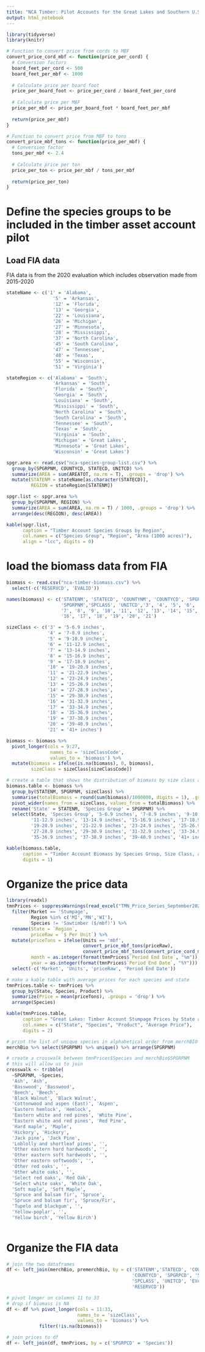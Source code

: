```yaml
---
title: "NCA Timber: Pilot Accounts for the Great Lakes and Southern U.S."
output: html_notebook
---
```

```r
library(tidyverse)
library(knitr)

# Function to convert price from cords to MBF
convert_price_cord_mbf <- function(price_per_cord) {
  # Conversion factors
  board_feet_per_cord <- 500
  board_feet_per_mbf <- 1000
  
  # Calculate price per board foot
  price_per_board_foot <- price_per_cord / board_feet_per_cord
  
  # Calculate price per MBF
  price_per_mbf <- price_per_board_foot * board_feet_per_mbf
  
  return(price_per_mbf)
}

# Function to convert price from MBF to tons
convert_price_mbf_tons <- function(price_per_mbf) {
  # Conversion factor
  tons_per_mbf <- 2.4
  
  # Calculate price per ton
  price_per_ton <- price_per_mbf / tons_per_mbf
  
  return(price_per_ton)
}
```

# Define the species groups to be included in the timber asset account pilot

## Load FIA data

FIA data is from the 2020 evaluation which includes observation made from 2015-2020

```r
stateName <- c('1' = 'Alabama',
                 '5' = 'Arkansas',
                 '12' = 'Florida',
                 '13' = 'Georgia',
                 '22' = 'Louisiana',
                 '26' = 'Michigan',
                 '27' = 'Minnesota',
                 '28' = 'Mississippi',
                 '37' = 'North Carolina',
                 '45' = 'South Carolina',
                 '47' = 'Tennessee',
                 '48' = 'Texas',
                 '55' = 'Wisconsin',
                 '51' = 'Virginia')

stateRegion <- c('Alabama' = 'South',
                 'Arkansas' = 'South',
                 'Florida' = 'South',
                 'Georgia' = 'South',
                 'Louisiana' = 'South',
                 'Mississippi' = 'South',
                 'North Carolina' = 'South',
                 'South Carolina' = 'South',
                 'Tennessee' = 'South',
                 'Texas' = 'South',
                 'Virginia' = 'South',
                 'Michigan' = 'Great Lakes',
                 'Minnesota' = 'Great Lakes',
                 'Wisconsin' = 'Great Lakes')

spgr.area <- read.csv("nca-species-group-list.csv") %>%
  group_by(SPGRPNM, COUNTYCD, STATECD, UNITCD) %>%
  summarize(AREA = sum(AREATOT, na.rm = T), .groups = 'drop') %>%
  mutate(STATENM = stateName[as.character(STATECD)],
         REGION = stateRegion[STATENM])

spgr.list <- spgr.area %>%
  group_by(SPGRPNM, REGION) %>%
  summarize(AREA = sum(AREA, na.rm = T) / 1000, .groups = 'drop') %>%
  arrange(desc(REGION), desc(AREA))

kable(spgr.list,
      caption = "Timber Account Species Groups by Region",
      col.names = c("Species Group", "Region", "Area (1000 acres)"),
      align = "lcc", digits = 0)
```

# load the biomass data from FIA


```r

biomass <- read.csv("nca-timber-biomass.csv") %>%
  select(-c('RESERVCD', 'EVALID'))

names(biomass) <- c('STATENM', 'STATECD', 'COUNTYNM', 'COUNTYCD', 'SPGRPCD',
                    'SPGRPNM','SPCLASS', 'UNITCD','3', '4', '5', '6',
                    '7', '8', '9', '10', '11', '12', '13', '14', '15',
                    '16', '17', '18', '19', '20', '21')

sizeClass <- c('3' = '5-6.9 inches',
               '4' = '7-8.9 inches',
               '5' = '9-10.9 inches',
               '6' = '11-12.9 inches',
               '7' = '13-14.9 inches',
               '8' = '15-16.9 inches',
               '9' = '17-18.9 inches',
               '10' = '19-20.9 inches',
               '11' = '21-22.9 inches',
               '12' = '23-24.9 inches',
               '13' = '25-26.9 inches',
               '14' = '27-28.9 inches',
               '15' = '29-30.9 inches',
               '16' = '31-32.9 inches',
               '17' = '33-34.9 inches',
               '18' = '35-36.9 inches',
               '19' = '37-38.9 inches',
               '20' = '39-40.9 inches',
               '21' = '41+ inches')

biomass <- biomass %>%
  pivot_longer(cols = 9:27,
                names_to = 'sizeClassCode',
                values_to = 'biomass') %>%
  mutate(biomass = ifelse(is.na(biomass), 0, biomass),
         sizeClass = sizeClass[sizeClassCode])


```

```r
# create a table that shows the distribution of biomass by size class and state
biomass.table <- biomass %>%
  group_by(STATENM, SPGRPNM, sizeClass) %>%
  summarise(totalBiomass = round(sum(biomass)/1000000, digits = 1), .groups = 'drop') %>%
  pivot_wider(names_from = sizeClass, values_from = totalBiomass) %>%
  rename('State' = STATENM, 'Species Group' = SPGRPNM) %>%
  select(State, 'Species Group', '5-6.9 inches', '7-8.9 inches', '9-10.9 inches',
         '11-12.9 inches', '13-14.9 inches', '15-16.9 inches', '17-18.9 inches',
         '19-20.9 inches', '21-22.9 inches', '23-24.9 inches', '25-26.9 inches',
         '27-28.9 inches', '29-30.9 inches', '31-32.9 inches', '33-34.9 inches',
         '35-36.9 inches', '37-38.9 inches', '39-40.9 inches', '41+ inches')

kable(biomass.table,
      caption = "Timber Account Biomass by Species Group, Size Class, and State/n(million tons)",
      digits = 1)
```

# Organize the price data


```r

library(readxl)
tmnPrices <- suppressWarnings(read_excel("TMN_Price_Series_September2023.xlsx")) %>%
  filter(Market == 'Stumpage',
         Region %in% c('MI','MN','WI'),
         Species != 'Sawtimber ($/mbf)') %>%
  rename(State = `Region`,
         priceRaw = `$ Per Unit`) %>%
  mutate(priceTons = ifelse(Units == 'mbf',
                            convert_price_mbf_tons(priceRaw),
                            convert_price_mbf_tons(convert_price_cord_mbf(priceRaw))),
         month = as.integer(format(tmnPrices$`Period End Date`, "%m")),
         year = as.integer(format(tmnPrices$`Period End Date`, "%Y"))) %>%
  select(-c('Market', 'Units', 'priceRaw', 'Period End Date'))

# make a kable table with average prices for each species and state
tmnPrices.table <- tmnPrices %>%
  group_by(State, Species, Product) %>%
  summarize(Price = mean(priceTons), .groups = 'drop') %>%
  arrange(Species)

kable(tmnPrices.table,
      caption = "Great Lakes: Timber Account Stumpage Prices by State and Species",
      col.names = c("State", "Species", "Product", "Average Price"),
      digits = 2)

```


```r
# print the list of unique species in alphabetical order from merchBIO using SPGRPNM
merchBio %>% select(SPGRPNM) %>% unique() %>% arrange(SPGRPNM)
```
```r
# create a crosswalk between tmnPrices$Species and merchBio$SPGRPNM
# this will allow us to join
crosswalk <- tribble(
  ~SPGRPNM, ~Species,
  'Ash', 'Ash',
  'Basswood', 'Basswood',
  'Beech', 'Beech',
  'Black Walnut', 'Black Walnut',
  'Cottonwood and aspen (East)', 'Aspen', 
  'Eastern hemlock', 'Hemlock', 
  'Eastern white and red pines', 'White Pine',
  'Eastern white and red pines', 'Red Pine',
  'Hard maple', 'Maple',
  'Hickory', 'Hickory',
  'Jack pine', 'Jack Pine',
  'Loblolly and shortleaf pines', '',
  'Other eastern hard hardwoods', '',
  'Other eastern soft hardwoods', '',
  'Other eastern softwoods', '',
  'Other red oaks', '',
  'Other white oaks', '',
  'Select red oaks', 'Red Oak',
  'Select white oaks', 'White Oak',
  'Soft maple', 'Soft Maple',
  'Spruce and balsam fir', 'Spruce',
  'Spruce and balsam fir', 'Spruce/Fir',
  'Tupelo and blackgum', '',
  'Yellow-poplar', '',
  'Yellow birch', 'Yellow Birch')
  

```



# Organize the FIA data

```r
# join the two dataframes
df <- left_join(merchBio, premerchBio, by = c('STATENM','STATECD', 'COUNTYNM',
                                              'COUNTYCD', 'SPGRPCD', 'SPGRPNM',
                                              'SPCLASS', 'UNITCD', 'EVALID',
                                              'RESERVCD'))

# pivot longer on columns 11 to 33
# drop if biomass is NA
df <- df %>% pivot_longer(cols = 11:33,
                          names_to = 'sizeClass',
                          values_to = 'biomass') %>%
            filter(!is.na(biomass))

```

```r
# join prices to df
df <- left_join(df, tmnPrices, by = c('SPGRPCD' = 'Species'))
```


